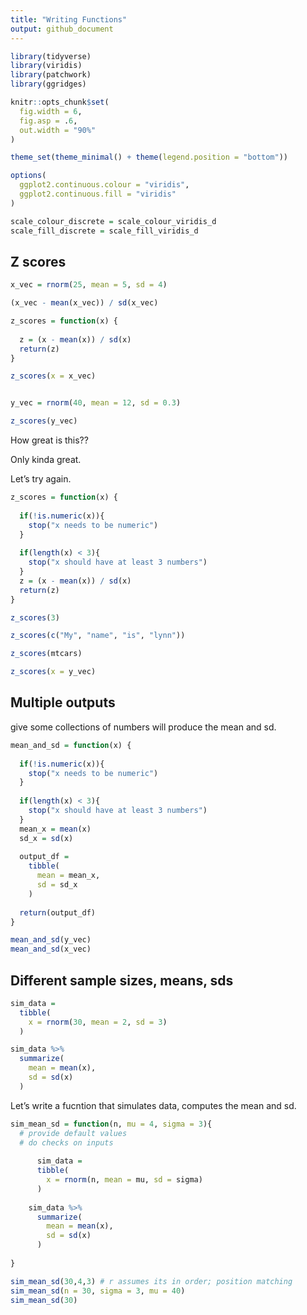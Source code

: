 ```yaml
---
title: "Writing Functions"
output: github_document
---
```


```r
library(tidyverse)
library(viridis)
library(patchwork)
library(ggridges)

knitr::opts_chunk$set(
  fig.width = 6,
  fig.asp = .6,
  out.width = "90%"
)

theme_set(theme_minimal() + theme(legend.position = "bottom"))

options(
  ggplot2.continuous.colour = "viridis",
  ggplot2.continuous.fill = "viridis"
)

scale_colour_discrete = scale_colour_viridis_d
scale_fill_discrete = scale_fill_viridis_d
```


## Z scores

```r
x_vec = rnorm(25, mean = 5, sd = 4)

(x_vec - mean(x_vec)) / sd(x_vec)

z_scores = function(x) {
  
  z = (x - mean(x)) / sd(x)
  return(z)
}

z_scores(x = x_vec)


y_vec = rnorm(40, mean = 12, sd = 0.3)

z_scores(y_vec)
```


How great is this??

Only kinda great. 

Let's try again.

```r
z_scores = function(x) {
  
  if(!is.numeric(x)){
    stop("x needs to be numeric")
  }
  
  if(length(x) < 3){
    stop("x should have at least 3 numbers")
  }
  z = (x - mean(x)) / sd(x)
  return(z)
}
```

```r
z_scores(3)

z_scores(c("My", "name", "is", "lynn"))

z_scores(mtcars)

z_scores(x = y_vec)
```


## Multiple outputs

give some collections of numbers will produce the mean and sd.

```r

mean_and_sd = function(x) {
  
  if(!is.numeric(x)){
    stop("x needs to be numeric")
  }
  
  if(length(x) < 3){
    stop("x should have at least 3 numbers")
  }
  mean_x = mean(x)
  sd_x = sd(x)
  
  output_df = 
    tibble(
      mean = mean_x,
      sd = sd_x
    )
  
  return(output_df)
}

mean_and_sd(y_vec)
mean_and_sd(x_vec)
```

## Different sample sizes, means, sds

```r
sim_data = 
  tibble(
    x = rnorm(30, mean = 2, sd = 3)
  )

sim_data %>% 
  summarize(
    mean = mean(x),
    sd = sd(x)
  )
```


Let's write a fucntion that simulates data, computes the mean and sd.

```r
sim_mean_sd = function(n, mu = 4, sigma = 3){
  # provide default values
  # do checks on inputs 
  
      sim_data = 
      tibble(
        x = rnorm(n, mean = mu, sd = sigma)
      )
    
    sim_data %>% 
      summarize(
        mean = mean(x),
        sd = sd(x)
      )
  
}

sim_mean_sd(30,4,3) # r assumes its in order; position matching 
sim_mean_sd(n = 30, sigma = 3, mu = 40)
sim_mean_sd(30)
```


